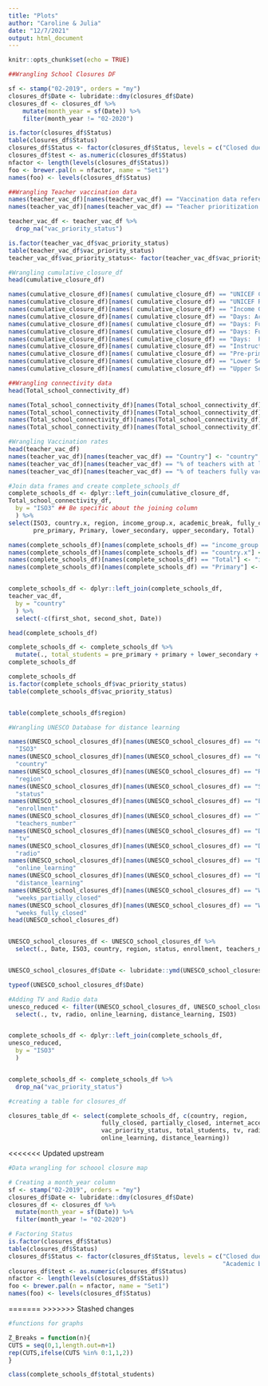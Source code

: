 ```yaml
---
title: "Plots"
author: "Caroline & Julia"
date: "12/7/2021"
output: html_document
---
```


```r
knitr::opts_chunk$set(echo = TRUE)
```



```r
##Wrangling School Closures DF

sf <- stamp("02-2019", orders = "my") 
closures_df$Date <- lubridate::dmy(closures_df$Date)
closures_df <- closures_df %>%
    mutate(month_year = sf(Date)) %>%
    filter(month_year != "02-2020")

is.factor(closures_df$Status)
table(closures_df$Status)
closures_df$Status <- factor(closures_df$Status, levels = c("Closed due to COVID-19", "Partially open", "Fully open", "Academic break"))
closures_df$test <- as.numeric(closures_df$Status)
nfactor <- length(levels(closures_df$Status))
foo <- brewer.pal(n = nfactor, name = "Set1")
names(foo) <- levels(closures_df$Status)
```
 



```r
##Wrangling Teacher vaccination data
names(teacher_vac_df)[names(teacher_vac_df) == "Vaccination data reference date"] <- "Date"
names(teacher_vac_df)[names(teacher_vac_df) == "Teacher prioritization in vaccination plans"] <- "vac_priority_status"

teacher_vac_df <- teacher_vac_df %>% 
  drop_na("vac_priority_status")

is.factor(teacher_vac_df$vac_priority_status)
table(teacher_vac_df$vac_priority_status)
teacher_vac_df$vac_priority_status<- factor(teacher_vac_df$vac_priority_status, levels = c("Group 1", "Group 2", "Group 3 or lower", "Not prioritised in any group", "Not specified", "No available data"))
```



```r
#Wrangling cumulative_closure_df
head(cumulative_closure_df)

names(cumulative_closure_df)[names( cumulative_closure_df) == "UNICEF Country"] <- "country"
names(cumulative_closure_df)[names( cumulative_closure_df) == "UNICEF Region"] <- "region"
names(cumulative_closure_df)[names( cumulative_closure_df) == "Income Group"] <- "income_group"
names(cumulative_closure_df)[names( cumulative_closure_df) == "Days: Academic break"] <- "academic_break"
names(cumulative_closure_df)[names( cumulative_closure_df) == "Days: Fully closed"] <- "fully_closed"
names(cumulative_closure_df)[names( cumulative_closure_df) == "Days: Fully open"] <- "fully_open"
names(cumulative_closure_df)[names( cumulative_closure_df) == "Days:  Partially closed"] <- "partially_closed"
names(cumulative_closure_df)[names( cumulative_closure_df) == "Instruction Days"] <- "instructions_date"
names(cumulative_closure_df)[names( cumulative_closure_df) == "Pre-primary"] <- "pre_primary"
names(cumulative_closure_df)[names( cumulative_closure_df) == "Lower Secondary"] <- "lower_secondary"
names(cumulative_closure_df)[names( cumulative_closure_df) == "Upper Secondary"] <- "upper_secondary"
```


```r
##Wrangling connectivity data
head(Total_school_connectivity_df)

names(Total_school_connectivity_df)[names(Total_school_connectivity_df) == "Countries and areas"] <- "country"
names(Total_school_connectivity_df)[names(Total_school_connectivity_df) == "Sub-region"] <- "sub_region"
names(Total_school_connectivity_df)[names(Total_school_connectivity_df) == "Income Group"] <- "income_group"
names(Total_school_connectivity_df)[names(Total_school_connectivity_df) == "...12"] <- "Date"


```



```r
#Wrangling Vaccination rates
head(teacher_vac_df)
names(teacher_vac_df)[names(teacher_vac_df) == "Country"] <- "country"
names(teacher_vac_df)[names(teacher_vac_df) == "% of teachers with at least one dosis"] <- "first_shot"
names(teacher_vac_df)[names(teacher_vac_df) == "% of teachers fully vaccinated"] <- "second_shot"
```


```r
#Join data frames and create complete_schools_df
complete_schools_df <- dplyr::left_join(cumulative_closure_df,
Total_school_connectivity_df, 
  by = "ISO3" ## Be specific about the joining column
  ) %>%
select(ISO3, country.x, region, income_group.x, academic_break, fully_closed, fully_open, partially_closed, instructions_date,
       pre_primary, Primary, lower_secondary, upper_secondary, Total)

names(complete_schools_df)[names(complete_schools_df) == "income_group.x"] <- "income_group"
names(complete_schools_df)[names(complete_schools_df) == "country.x"] <- "country"
names(complete_schools_df)[names(complete_schools_df) == "Total"] <- "internet_access"
names(complete_schools_df)[names(complete_schools_df) == "Primary"] <- "primary"


complete_schools_df <- dplyr::left_join(complete_schools_df,
teacher_vac_df, 
  by = "country" 
  ) %>%
  select(-c(first_shot, second_shot, Date))

head(complete_schools_df)

complete_schools_df <- complete_schools_df %>%
  mutate(., total_students = pre_primary + primary + lower_secondary + upper_secondary, .keep = "all")
complete_schools_df

complete_schools_df 
is.factor(complete_schools_df$vac_priority_status)
table(complete_schools_df$vac_priority_status)


table(complete_schools_df$region)
```


```r
#Wrangling UNESCO Database for distance learning 

names(UNESCO_school_closures_df)[names(UNESCO_school_closures_df) == "Country ID"] <-
  "ISO3"
names(UNESCO_school_closures_df)[names(UNESCO_school_closures_df) == "Country"] <-
  "country"
names(UNESCO_school_closures_df)[names(UNESCO_school_closures_df) == "Region 1"] <-
  "region"
names(UNESCO_school_closures_df)[names(UNESCO_school_closures_df) == "Status"] <-
  "status"
names(UNESCO_school_closures_df)[names(UNESCO_school_closures_df) == "Enrolment (Pre-Primary to Tertiary)"] <-
  "enrollment"
names(UNESCO_school_closures_df)[names(UNESCO_school_closures_df) == "Teachers (Pre-Primary to Upper Secondary)"] <-
  "teachers_number"
names(UNESCO_school_closures_df)[names(UNESCO_school_closures_df) == "Distance learning modalities (TV)"] <-
  "tv"
names(UNESCO_school_closures_df)[names(UNESCO_school_closures_df) == "Distance learning modalities (Radio)"] <-
  "radio"
names(UNESCO_school_closures_df)[names(UNESCO_school_closures_df) == "Distance learning modalities (Online)"] <-
  "online_learning"
names(UNESCO_school_closures_df)[names(UNESCO_school_closures_df) == "Distance learning modalities (Global)"] <-
  "distance_learning"
names(UNESCO_school_closures_df)[names(UNESCO_school_closures_df) == "Weeks partially open"] <-
  "weeks_partially_closed"
names(UNESCO_school_closures_df)[names(UNESCO_school_closures_df) == "Weeks fully closed"] <-
  "weeks_fully_closed"                                   
head(UNESCO_school_closures_df)    


UNESCO_school_closures_df <- UNESCO_school_closures_df %>%
  select(., Date, ISO3, country, region, status, enrollment, teachers_number, tv, radio, online_learning, distance_learning, weeks_partially_closed, weeks_fully_closed)


UNESCO_school_closures_df$Date <- lubridate::ymd(UNESCO_school_closures_df$Date)

typeof(UNESCO_school_closures_df$Date)
```



```r
#Adding TV and Radio data 
unesco_reduced <- filter(UNESCO_school_closures_df, UNESCO_school_closures_df$Date == "2021-10-31")%>%
  select(., tv, radio, online_learning, distance_learning, ISO3)


complete_schools_df <- dplyr::left_join(complete_schools_df,
unesco_reduced, 
  by = "ISO3" 
  ) 


complete_schools_df <- complete_schools_df %>%
  drop_na("vac_priority_status")
```

```r
#creating a table for closures_df

closures_table_df <- select(complete_schools_df, c(country, region, 
                          fully_closed, partially_closed, internet_access,
                          vac_priority_status, total_students, tv, radio, 
                          online_learning, distance_learning))

```

<<<<<<< Updated upstream

```r
#Data wrangling for schoool closure map

# Creating a month_year column
sf <- stamp("02-2019", orders = "my") 
closures_df$Date <- lubridate::dmy(closures_df$Date)
closures_df <- closures_df %>%
  mutate(month_year = sf(Date)) %>%
  filter(month_year != "02-2020")

# Factoring Status
is.factor(closures_df$Status)
table(closures_df$Status)
closures_df$Status <- factor(closures_df$Status, levels = c("Closed due to COVID-19", "Partially open", "Fully open",
                                                            "Academic break"))
closures_df$test <- as.numeric(closures_df$Status)
nfactor <- length(levels(closures_df$Status))
foo <- brewer.pal(n = nfactor, name = "Set1")
names(foo) <- levels(closures_df$Status)
```


=======
>>>>>>> Stashed changes
```r
#functions for graphs

Z_Breaks = function(n){
CUTS = seq(0,1,length.out=n+1)
rep(CUTS,ifelse(CUTS %in% 0:1,1,2))
}

```





```r
class(complete_schools_df$total_students)
```

